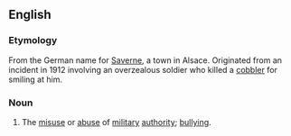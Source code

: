 ==English==

===Etymology===
From the German name for [[Wikipedia:Saverne|Saverne]], a town in Alsace. Originated from an incident in 1912 involving an overzealous soldier who killed a [[cobbler]] for smiling at him.

===Noun===
{{en-noun|-}}

# {{obsolete}} The [[misuse]] or [[abuse]] of [[military]] [[authority]]; [[bullying]].